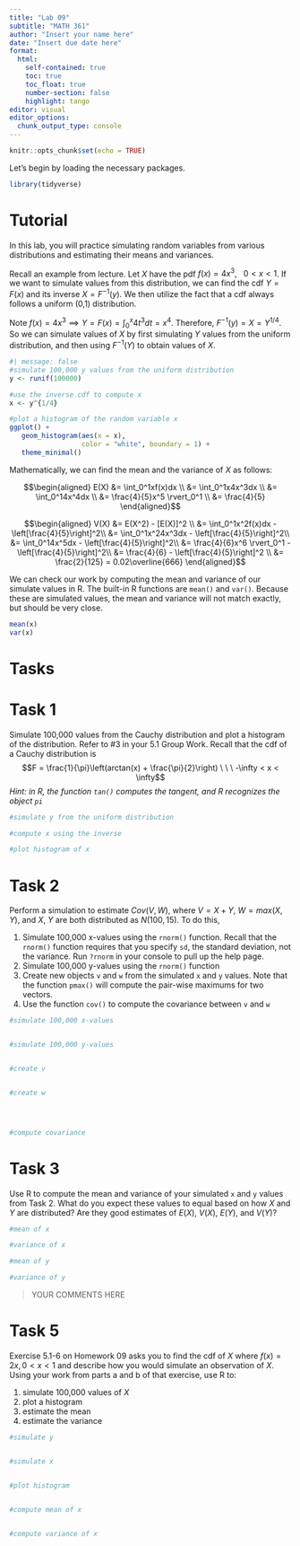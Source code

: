 ```yaml
---
title: "Lab 09"
subtitle: "MATH 361"
author: "Insert your name here"
date: "Insert due date here"
format: 
  html:
    self-contained: true
    toc: true
    toc_float: true
    number-section: false
    highlight: tango
editor: visual
editor_options: 
  chunk_output_type: console
---
```


```r
knitr::opts_chunk$set(echo = TRUE)
```

Let's begin by loading the necessary packages. 

```r
library(tidyverse)
```

# Tutorial

In this lab, you will practice simulating random variables from various distributions and estimating their means and variances. 

Recall an example from lecture. Let $X$ have the pdf $f(x) = 4x^3 , \ \ \ 0 < x < 1$.  If we want to simulate values from this distribution, we can find the cdf $Y = F(x)$ and its inverse $X = F^{-1}(y)$. We then utilize the fact that a cdf always follows a uniform (0,1) distribution. 

Note $f(x) = 4x^3 \implies Y =F(x) = \int_0^x4t^3dt=x^4$. Therefore, $F^{-1}(y) = X = Y^{1/4}$. So we can simulate values of $X$ by first simulating $Y$ values from the uniform distribution, and then using $F^{-1}(Y)$ to obtain values of $X$.

```r
#| message: false
#simulate 100,000 y values from the uniform distribution
y <- runif(100000)

#use the inverse cdf to compute x
x <- y^{1/4}

#plot a histogram of the random variable x
ggplot() +
   geom_histogram(aes(x = x), 
                  color = "white", boundary = 1) +
   theme_minimal()
```

Mathematically, we can find the mean and the variance of $X$ as follows:

$$\begin{aligned}
E(X) &= \int_0^1xf(x)dx \\
&= \int_0^1x4x^3dx \\
&= \int_0^14x^4dx \\
&= \frac{4}{5}x^5 \rvert_0^1 \\
&= \frac{4}{5}
\end{aligned}$$

$$\begin{aligned}
V(X) &= E(X^2) - [E(X)]^2 \\
&= \int_0^1x^2f(x)dx - \left[\frac{4}{5}\right]^2\\
&= \int_0^1x^24x^3dx - \left[\frac{4}{5}\right]^2\\
&= \int_0^14x^5dx - \left[\frac{4}{5}\right]^2\\
&= \frac{4}{6}x^6 \rvert_0^1 - \left[\frac{4}{5}\right]^2\\
&= \frac{4}{6} - \left[\frac{4}{5}\right]^2 \\
&= \frac{2}{125} = 0.02\overline{666}
\end{aligned}$$

We can check our work by computing the mean and variance of our simulate values in R. The built-in R functions are `mean()` and `var()`. Because these are simulated values, the mean and variance will not match exactly, but should be very close. 

```r
mean(x)
var(x)
```


# Tasks 

# Task 1

Simulate 100,000 values from the Cauchy distribution and plot a histogram of the distribution. Refer to #3 in your 5.1 Group Work. Recall that the cdf of a Cauchy distribution is $$F = \frac{1}{\pi}\left(arctan(x) + \frac{\pi}{2}\right) \ \ \ -\infty < x < \infty$$ *Hint: in R, the function `tan()` computes the tangent, and R recognizes the object `pi`*

```r
#simulate y from the uniform distribution

#compute x using the inverse

#plot histogram of x

```


# Task 2

Perform a simulation to estimate $Cov(V, W)$, where $V = X + Y$, $W = max(X, Y)$, and $X$, $Y$ are both distributed as $N(100, 15)$. To do this, 

1. Simulate 100,000 x-values using the `rnorm()` function. Recall that the `rnorm()` function requires that you specify `sd`, the standard deviation, not the variance. Run `?rnorm` in your console to pull up the help page.
2. Simulate 100,000 y-values using the `rnorm()` function
3. Create new objects `v` and `w` from the simulated `x` and `y` values. Note that the function `pmax()` will compute the pair-wise maximums for two vectors. 
4. Use the function `cov()` to compute the covariance between `v` and `w`

```r
#simulate 100,000 x-values


#simulate 100,000 y-values


#create v


#create w




#compute covariance 

```


# Task 3

Use R to compute the mean and variance of your simulated `x` and `y` values from Task 2. What do you expect these values to equal based on how $X$ and $Y$ are distributed? Are they good estimates of $E(X)$, $V(X)$, $E(Y)$, and $V(Y)$?

```r
#mean of x

#variance of x

#mean of y

#variance of y

```

> YOUR COMMENTS HERE

# Task 5

Exercise 5.1-6 on Homework 09 asks you to find the cdf of $X$ where $f(x) = 2x, 0 < x < 1$ and describe how you would simulate an observation of $X$. Using your work from parts a and b of that exercise, use R to:

1. simulate 100,000 values of $X$
2. plot a histogram
3. estimate the mean 
4. estimate the variance 

```r
#simulate y


#simulate x


#plot histogram


#compute mean of x


#compute variance of x



```

